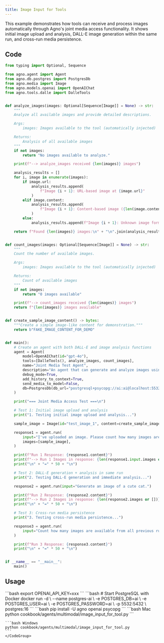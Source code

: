 ```yaml
---
title: Image Input for Tools
---
```


This example demonstrates how tools can receive and process images automatically through Agno's joint media access functionality. It shows initial image upload and analysis, DALL-E image generation within the same run, and cross-run media persistence.

## Code

```python cookbook/agents/multimodal/image_input_for_tool.py
from typing import Optional, Sequence

from agno.agent import Agent
from agno.db.postgres import PostgresDb
from agno.media import Image
from agno.models.openai import OpenAIChat
from agno.tools.dalle import DalleTools


def analyze_images(images: Optional[Sequence[Image]] = None) -> str:
    """
    Analyze all available images and provide detailed descriptions.

    Args:
        images: Images available to the tool (automatically injected)

    Returns:
        Analysis of all available images
    """
    if not images:
        return "No images available to analyze."

    print(f"--> analyze_images received {len(images)} images")

    analysis_results = []
    for i, image in enumerate(images):
        if image.url:
            analysis_results.append(
                f"Image {i + 1}: URL-based image at {image.url}"
            )
        elif image.content:
            analysis_results.append(
                f"Image {i + 1}: Content-based image ({len(image.content)} bytes)"
            )
        else:
            analysis_results.append(f"Image {i + 1}: Unknown image format")

    return f"Found {len(images)} images:\n" + "\n".join(analysis_results)


def count_images(images: Optional[Sequence[Image]] = None) -> str:
    """
    Count the number of available images.

    Args:
        images: Images available to the tool (automatically injected)

    Returns:
        Count of available images
    """
    if not images:
        return "0 images available"

    print(f"--> count_images received {len(images)} images")
    return f"{len(images)} images available"


def create_sample_image_content() -> bytes:
    """Create a simple image-like content for demonstration."""
    return b"FAKE_IMAGE_CONTENT_FOR_DEMO"


def main():
    # Create an agent with both DALL-E and image analysis functions
    agent = Agent(
        model=OpenAIChat(id="gpt-4o"),
        tools=[DalleTools(), analyze_images, count_images],
        name="Joint Media Test Agent",
        description="An agent that can generate and analyze images using joint media access.",
        debug_mode=True,
        add_history_to_context=True,
        send_media_to_model=False,
        db=PostgresDb(db_url="postgresql+psycopg://ai:ai@localhost:5532/ai"),
    )

    print("=== Joint Media Access Test ===\n")

    # Test 1: Initial image upload and analysis
    print("1. Testing initial image upload and analysis...")

    sample_image = Image(id="test_image_1", content=create_sample_image_content())

    response1 = agent.run(
        input="I've uploaded an image. Please count how many images are available and analyze them.",
        images=[sample_image],
    )

    print(f"Run 1 Response: {response1.content}")
    print(f"--> Run 1 Images in response: {len(response1.input.images or [])}")
    print("\n" + "=" * 50 + "\n")

    # Test 2: DALL-E generation + analysis in same run
    print("2. Testing DALL-E generation and immediate analysis...")

    response2 = agent.run(input="Generate an image of a cute cat.")

    print(f"Run 2 Response: {response2.content}")
    print(f"--> Run 2 Images in response: {len(response2.images or [])}")
    print("\n" + "=" * 50 + "\n")

    # Test 3: Cross-run media persistence
    print("3. Testing cross-run media persistence...")

    response3 = agent.run(
        input="Count how many images are available from all previous runs and analyze them."
    )

    print(f"Run 3 Response: {response3.content}")
    print("\n" + "=" * 50 + "\n")


if __name__ == "__main__":
    main()
```

## Usage

<Steps>
  <Snippet file="create-venv-step.mdx" />

  <Step title="Set your API key">
    ```bash
    export OPENAI_API_KEY=xxx
    ```
  </Step>

  <Step title="Set up PostgreSQL">
    ```bash
    # Start PostgreSQL with Docker
    docker run -d \
      --name postgres-ai \
      -e POSTGRES_DB=ai \
      -e POSTGRES_USER=ai \
      -e POSTGRES_PASSWORD=ai \
      -p 5532:5432 \
      postgres:16
    ```
  </Step>

  <Step title="Install libraries">
    ```bash
    pip install -U agno openai psycopg
    ```
  </Step>

  <Step title="Run Agent">
    <CodeGroup>
    ```bash Mac
    python cookbook/agents/multimodal/image_input_for_tool.py
    ```
    
    ```bash Windows
    python cookbook/agents/multimodal/image_input_for_tool.py
    ```
    </CodeGroup>
  </Step>
</Steps>